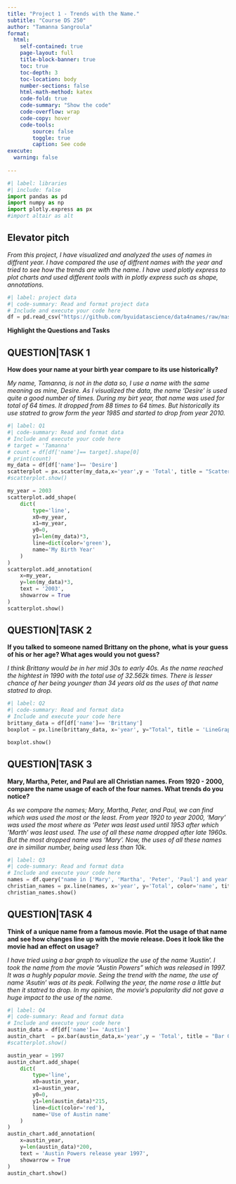 ```yaml
---
title: "Project 1 - Trends with the Name."
subtitle: "Course DS 250"
author: "Tamanna Sangroula"
format:
  html:
    self-contained: true
    page-layout: full
    title-block-banner: true
    toc: true
    toc-depth: 3
    toc-location: body
    number-sections: false
    html-math-method: katex
    code-fold: true
    code-summary: "Show the code"
    code-overflow: wrap
    code-copy: hover
    code-tools:
        source: false
        toggle: true
        caption: See code
execute: 
  warning: false
    
---
```


```python
#| label: libraries
#| include: false
import pandas as pd
import numpy as np
import plotly.express as px
#import altair as alt 
```


## Elevator pitch

_From this project, I have visualized and analyzed the uses of names in diffrent year. I have compared the use of diffrent names with the year and tried to see how the trends are with the name. I have used plotly express to plot charts and used different tools with in plotly express such as shape, annotations._

```python
#| label: project data
#| code-summary: Read and format project data
# Include and execute your code here
df = pd.read_csv("https://github.com/byuidatascience/data4names/raw/master/data-raw/names_year/names_year.csv")
```

__Highlight the Questions and Tasks__

## QUESTION|TASK 1

__How does your name at your birth year compare to its use historically?__

_My name, Tamanna, is not in the data so, I use a name with the same meaning as mine, Desire. As I visualized the data, the name 'Desire' is used quite a good number of times. During my birt year, that name was used for total of 64 times. It dropped from 88 times to 64 times. But historically its use statred to grow form the year 1985 and started to drop from year 2010. _

```python
#| label: Q1
#| code-summary: Read and format data
# Include and execute your code here
# target = 'Tamanna'
# count = df[df['name']== target].shape[0]
# print(count)
my_data = df[df['name']== 'Desire']
scatterplot = px.scatter(my_data,x='year',y = 'Total', title = "Scatterplot of use of name 'Desire'")
#scatterplot.show()

my_year = 2003  
scatterplot.add_shape(
    dict(
        type='line',
        x0=my_year,
        x1=my_year,
        y0=0,
        y1=len(my_data)*3,
        line=dict(color='green'),
        name='My Birth Year'
    )
)
scatterplot.add_annotation(
    x=my_year,
    y=len(my_data)*3,
    text = '2003',
    showarrow = True
)
scatterplot.show()
```


## QUESTION|TASK 2

__If you talked to someone named Brittany on the phone, what is your guess of his or her age? What ages would you not guess?__

_I think Brittany would be in her mid 30s to early 40s. As the name reached the hightest in 1990 with the total use of 32.562k times. There is lesser chance of her being younger than 34 years old as the uses of that name statred to drop.  _

```python
#| label: Q2
#| code-summary: Read and format data
# Include and execute your code here
brittany_data = df[df['name']== 'Brittany']
boxplot = px.line(brittany_data, x='year', y="Total", title = 'LineGraph for Brittany')

boxplot.show()

```


## QUESTION|TASK 3

__Mary, Martha, Peter, and Paul are all Christian names. From 1920 - 2000, compare the name usage of each of the four names. What trends do you notice?__

_As we compare the names; Mary, Martha, Peter, and Paul, we can find which was used the most or the least. From year 1920 to year 2000, 'Mary' was used the most where as 'Peter was least used until 1953 after which 'Marth' was least used. The use of all these name dropped after late 1960s. But the most dropped name was 'Mary'. Now, the uses of all these names are in similiar number, being used less than 10k. _

```python
#| label: Q3
#| code-summary: Read and format data
# Include and execute your code here
names = df.query("name in ['Mary', 'Martha', 'Peter', 'Paul'] and year >= 1920 and year <=2000")
christian_names = px.line(names, x='year', y='Total', color='name', title='Christian Names used (1920 - 2000)')
christian_names.show()

```



## QUESTION|TASK 4

__Think of a unique name from a famous movie. Plot the usage of that name and see how changes line up with the movie release. Does it look like the movie had an effect on usage?__

_I have tried using a bar graph to visualize the use of the name 'Austin'. I took the name from the movie "Austin Powers" which was released in 1997. It was a hughly popular movie. Seing the trend with the name, the use of name 'Asutin' was at its peak. Follwing the year, the name rose a little but then it statred to drop. In my opinion, the movie's popularity did not gave a huge impact to the use of the name. _

```python
#| label: Q4
#| code-summary: Read and format data
# Include and execute your code here
austin_data = df[df['name']== 'Austin']
austin_chart  = px.bar(austin_data,x='year',y = 'Total', title = "Bar Graph of use of name 'Austin'")
#scatterplot.show()

austin_year = 1997  
austin_chart.add_shape(
    dict(
        type='line',
        x0=austin_year,
        x1=austin_year,
        y0=0,
        y1=len(austin_data)*215,
        line=dict(color='red'),
        name='Use of Austin name'
    )
)
austin_chart.add_annotation(
    x=austin_year,
    y=len(austin_data)*200,
    text = 'Austin Powers release year 1997',
    showarrow = True
)
austin_chart.show()

```

